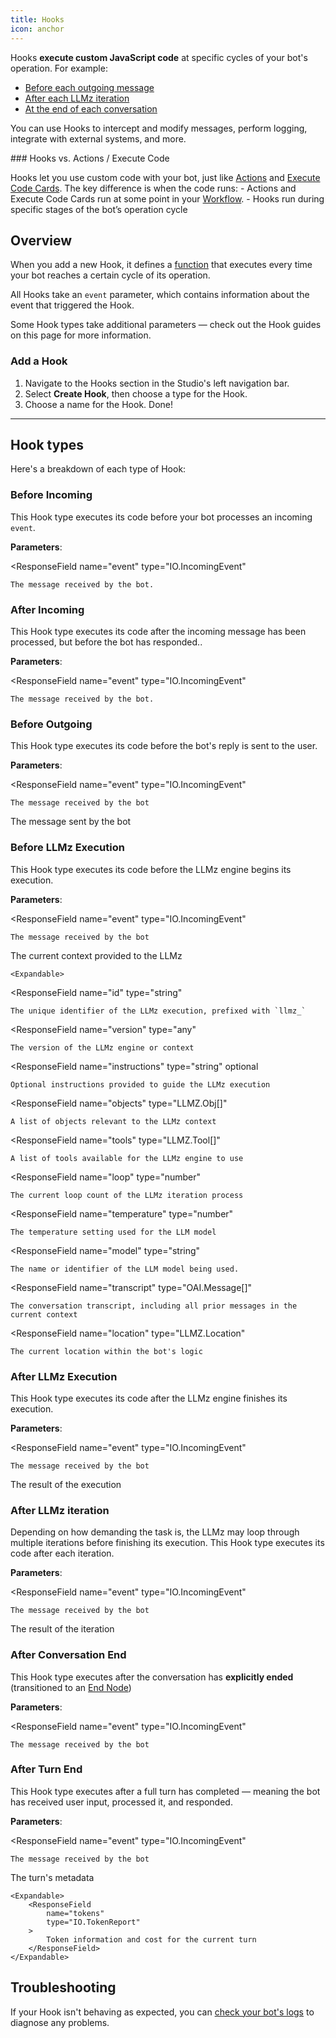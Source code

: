 ```yaml
---
title: Hooks
icon: anchor
---
```


Hooks **execute custom JavaScript code** at specific cycles of your bot's operation. For example:

- [Before each outgoing message](#before-outgoing)
- [After each LLMz iteration](#after-llmz-iteration)
- [At the end of each conversation](#after-conversation-end)

You can use Hooks to intercept and modify messages, perform logging, integrate with external systems, and more.

<Tip>
### Hooks vs. Actions / Execute Code

Hooks let you use custom code with your bot, just like [Actions](/learn/reference/actions) and [Execute Code Cards](/learn/reference/cards/execute). The key difference is when the code runs:
    - Actions and Execute Code Cards run at some point in your [Workflow](/learn/reference/workflows).
    - Hooks run during specific stages of the bot’s operation cycle
</Tip>

## Overview

When you add a new Hook, it defines a [function](https://www.w3schools.com/js/js_functions.asp) that executes every time your bot reaches a certain cycle of its operation.

All Hooks take an `event` parameter, which contains information about the event that triggered the Hook.

<Note>
    Some Hook types take additional parameters — check out the Hook guides on this page for more information.
</Note>

### Add a Hook

1. Navigate to the <Icon icon="anchor"/> Hooks section in the Studio's left navigation bar.
2. Select **Create Hook**, then choose a type for the Hook.
3. Choose a name for the Hook. Done!

---

## Hook types

Here's a breakdown of each type of Hook:

### Before Incoming

This Hook type executes its code before your bot processes an incoming `event`.

**Parameters**:

<ResponseField
    name="event"
    type="IO.IncomingEvent"
>
    The message received by the bot.
</ResponseField>

### After Incoming

This Hook type executes its code after the incoming message has been processed, but before the bot has responded..

**Parameters**:

<ResponseField
    name="event"
    type="IO.IncomingEvent"
>
    The message received by the bot.
</ResponseField>

### Before Outgoing

This Hook type executes its code before the bot's reply is sent to the user.

**Parameters**:

<ResponseField
    name="event"
    type="IO.IncomingEvent"
>
    The message received by the bot
</ResponseField>
<ResponseField
    name="outgoingEvent"
    type="IO.OutgoingEvent"
>
    The message sent by the bot
</ResponseField>

### Before LLMz Execution

This Hook type executes its code before the LLMz engine begins its execution.

**Parameters**:

<ResponseField
    name="event"
    type="IO.IncomingEvent"
>
    The message received by the bot
</ResponseField>
<ResponseField
    name="context"
    type="LLMZ.CreateContext"
>
    The current context provided to the LLMz

    <Expandable>

  <ResponseField
    name="id"
    type="string"
  >
    The unique identifier of the LLMz execution, prefixed with `llmz_`
  </ResponseField>

  <ResponseField
    name="version"
    type="any"
  >
    The version of the LLMz engine or context
  </ResponseField>

  <ResponseField
    name="instructions"
    type="string"
    optional
  >
    Optional instructions provided to guide the LLMz execution
  </ResponseField>

  <ResponseField
    name="objects"
    type="LLMZ.Obj[]"
  >
    A list of objects relevant to the LLMz context
  </ResponseField>

  <ResponseField
    name="tools"
    type="LLMZ.Tool[]"
  >
    A list of tools available for the LLMz engine to use
  </ResponseField>

  <ResponseField
    name="loop"
    type="number"
  >
    The current loop count of the LLMz iteration process
  </ResponseField>

  <ResponseField
    name="temperature"
    type="number"
  >
    The temperature setting used for the LLM model
  </ResponseField>

  <ResponseField
    name="model"
    type="string"
  >
    The name or identifier of the LLM model being used.
  </ResponseField>

  <ResponseField
    name="transcript"
    type="OAI.Message[]"
  >
    The conversation transcript, including all prior messages in the current context
  </ResponseField>

  <ResponseField
    name="location"
    type="LLMZ.Location"
  >
    The current location within the bot's logic
  </ResponseField>

</Expandable>
</ResponseField>

### After LLMz Execution

This Hook type executes its code after the LLMz engine finishes its execution.

**Parameters**:

<ResponseField
    name="event"
    type="IO.IncomingEvent"
>
    The message received by the bot
</ResponseField>
<ResponseField
    name="execution"
    type="LLMZ.ExecutionResult"
>
    The result of the execution
</ResponseField>

### After LLMz iteration

Depending on how demanding the task is, the LLMz may loop through multiple iterations before finishing its execution. This Hook type executes its code after each iteration.

**Parameters**:

<ResponseField
    name="event"
    type="IO.IncomingEvent"
>
    The message received by the bot
</ResponseField>
<ResponseField
    name="iteration"
    type="LLMZ.IterationResult"
>
    The result of the iteration
</ResponseField>

### After Conversation End

This Hook type executes after the conversation has **explicitly ended** (transitioned to an [End Node](/learn/reference/nodes/introduction#end-node))

**Parameters**:

<ResponseField
    name="event"
    type="IO.IncomingEvent"
>
    The message received by the bot
</ResponseField>

### After Turn End

This Hook type executes after a full turn has completed — meaning the bot has received user input, processed it, and responded.

**Parameters**:

<ResponseField
    name="event"
    type="IO.IncomingEvent"
>
    The message received by the bot
</ResponseField>
<ResponseField
    name="metadata"
    type="IO.TurnMetadata"
>
    The turn's metadata

    <Expandable>
        <ResponseField
            name="tokens"
            type="IO.TokenReport"
        >
            Token information and cost for the current turn
        </ResponseField>
    </Expandable>
</ResponseField>

## Troubleshooting

If your Hook isn't behaving as expected, you can [check your bot's logs](/learn/reference/debugger-logs-json) to diagnose any problems.